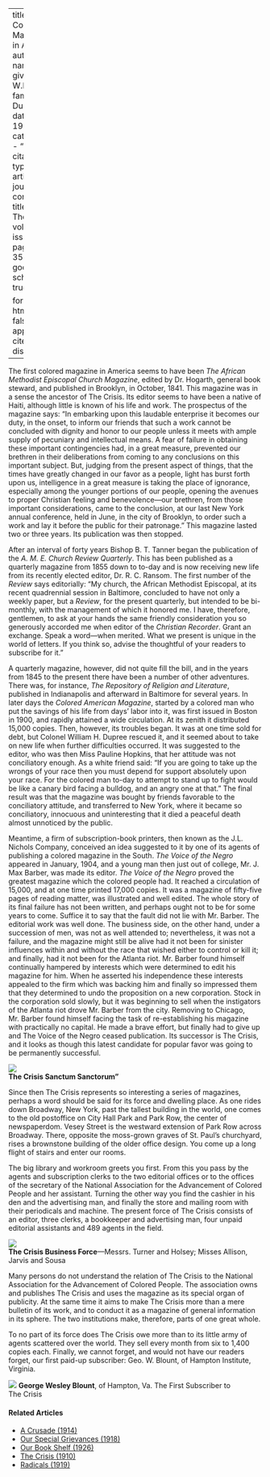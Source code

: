 
---
title: 'The Colored Magazine in America'
author:
  - name:
      given: W.E.B.
      family: Du Bois
date: May 1912
categories: 
  - ""
citation: 
  type: article-journal
  container-title: The Crisis
  volume: 5
  issue: 1
  page: 33-35
google-scholar: true

format:
  html:
    toc: false
    appendix-cite-as: display
---



The first colored magazine in America seems to have been *The African Methodist Episcopal Church Magazine*, edited by Dr. Hogarth, general book steward, and published in Brooklyn, in October, 1841. This magazine was in a sense the ancestor of <span class="crisis-title">The Crisis</span>. Its editor seems to have been a native of Haiti, although little is known of his life and work. The prospectus of the magazine says: "In embarking upon this laudable enterprise it becomes our duty, in the onset, to inform our friends that such a work cannot be concluded with dignity and honor to our people unless it meets with ample supply of pecuniary and intellectual means. A fear of failure in obtaining these important contingencies had, in a great measure, prevented our brethren in their deliberations from coming to any conclusions on this important subject. But, judging from the present aspect of things, that the times have greatly changed in our favor as a people, light has burst forth upon us, intelligence in a great measure is taking the place of ignorance, especially among the younger portions of our people, opening the avenues to proper Christian feeling and benevolence---our brethren, from those important considerations, came to the conclusion, at our last New York annual conference, held in June, in the city of Brooklyn, to order such a work and lay it before the public for their patronage." This magazine lasted two or three years. Its publication was then stopped.

After an interval of forty years Bishop B. T. Tanner began the publication of the *A. M. E. Church Review Quarterly*. This has been published as a quarterly magazine from 1855 down to to-day and is now receiving new life from its recently elected editor, Dr. R. C. Ransom. The first number of the *Review* says editorially: "My church, the African Methodist Episcopal, at its recent quadrennial session in Baltimore, concluded to have not only a weekly paper, but a *Review*, for the present quarterly, but intended to be bi-monthly, with the management of which it honored me. I have, therefore, gentlemen, to ask at your hands the same friendly consideration you so generously accorded me when editor of the *Christian Recorder*. Grant an exchange. Speak a word---when merited. What we present is unique in the world of letters. If you think so, advise the thoughtful of your readers to subscribe for it."

A quarterly magazine, however, did not quite fill the bill, and in the years from 1845 to the present there have been a number of other adventures. There was, for instance, *The Repository of Religion and Literature*, published in Indianapolis and afterward in Baltimore for several years. In later days the *Colored American Magazine*, started by a colored man who put the savings of his life from days' labor into it, was first issued in Boston in 1900, and rapidly attained a wide circulation. At its zenith it distributed 15,000 copies. Then, however, its troubles began. It was at one time sold for debt, but Colonel William H. Dupree rescued it, and it seemed about to take on new life when further difficulties occurred. It was suggested to the editor, who was then Miss Pauline Hopkins, that her attitude was not conciliatory enough. As a white friend said: "If you are going to take up the wrongs of your race then you must depend for support absolutely upon your race. For the colored man to-day to attempt to stand up to fight would be like a canary bird facing a bulldog, and an angry one at that." The final result was that the magazine was bought by friends favorable to the conciliatory attitude, and transferred to New York, where it became so conciliatory, innocuous and uninteresting that it died a peaceful death almost unnoticed by the public.

Meantime, a firm of subscription-book printers, then known as the J.L. Nichols Company, conceived an idea suggested to it by one of its agents of publishing a colored magazine in the South. *The Voice of the Negro* appeared in January, 1904, and a young man then just out of college, Mr. J. Max Barber, was made its editor. *The Voice of the Negro* proved the greatest magazine which the colored people had. It reached a circulation of 15,000, and at one time printed 17,000 copies. It was a magazine of fifty-five pages of reading matter, was illustrated and well edited. The whole story of its final failure has not been written, and perhaps ought not to be for some years to come. Suffice it to say that the fault did not lie with Mr. Barber. The editorial work was well done. The business side, on the other hand, under a succession of men, was not as well attended to; nevertheless, it was not a failure, and the magazine might still be alive had it not been for sinister influences within and without the race that wished either to control or kill it; and finally, had it not been for the Atlanta riot. Mr. Barber found himself continually hampered by interests which were determined to edit his magazine for him. When he asserted his independence these interests appealed to the firm which was backing him and finally so impressed them that they determined to undo the proposition on a new corporation. Stock in the corporation sold slowly, but it was beginning to sell when the instigators of the Atlanta riot drove Mr. Barber from the city. Removing to Chicago, Mr. Barber found himself facing the task of re-establishing his magazine with practically no capital. He made a brave effort, but finally had to give up and The Voice of the Negro ceased publication. Its successor is <span class="crisis-title">The Crisis</span>, and it looks as though this latest candidate for popular favor was going to be permanently successful.

![](/Images/05-01-34-sanctum.png)  
**<span class="crisis-title">The Crisis</span> Sanctum Sanctorum"**

Since then <span class="crisis-title">The Crisis</span> represents so interesting a series of magazines, perhaps a word should be said for its force and dwelling place. As one rides down Broadway, New York, past the tallest building in the world, one comes to the old postoffice on City Hall Park and Park Row, the center of newspaperdom. Vesey Street is the westward extension of Park Row across Broadway. There, opposite the moss-grown graves of St. Paul's churchyard, rises a brownstone building of the older office design. You come up a long flight of stairs and enter our rooms.

The big library and workroom greets you first. From this you pass by the agents and subscription clerks to the two editorial offices or to the offices of the secretary of the National Association for the Advancement of Colored People and her assistant. Turning the other way you find the cashier in his den and the advertising man, and finally the store and mailing room with their periodicals and machine. The present force of <span class="crisis-title">The Crisis</span> consists of an editor, three clerks, a bookkeeper and advertising man, four unpaid editorial assistants and 489 agents in the field.

![](/Images/05-01-35-business.png)  
**<span class="crisis-title">The Crisis</span> Business Force**---Messrs. Turner and Holsey; Misses Allison, Jarvis and Sousa

Many persons do not understand the relation of <span class="crisis-title">The Crisis</span> to the National Association for the Advancement of Colored People. The association owns and publishes <span class="crisis-title">The Crisis</span> and uses the magazine as its special organ of publicity. At the same time it aims to make <span class="crisis-title">The Crisis</span> more than a mere bulletin of its work, and to conduct it as a magazine of general information in its sphere. The two institutions make, therefore, parts of one great whole.

To no part of its force does <span class="crisis-title">The Crisis</span> owe more than to its little army of agents scattered over the world. They sell every month from six to 1,400 copies each. Finally, we cannot forget, and would not have our readers forget, our first paid-up subscriber: Geo. W. Blount, of Hampton Institute, Virginia.

![](/Images/05-01-35-blount.png)
**George Wesley Blount**, of Hampton, Va.
The First Subscriber to <span class="crisis-title">The Crisis</span>

<!-- Similar articles start here -->
<div  class="clear-wrap"></div>

#### Related Articles

* [A Crusade (1914)](/Volumes/07/05/crusades.html)
* [Our Special Grievances (1918)](/Volumes/16/05/our_special_greivances.html)
* [Our Book Shelf (1926)](/Volumes/31/03/book_shelf.html)
* [The Crisis (1910)](/Volumes/01/01/TheCrisis.html)
* [Radicals (1919)](/Volumes/19/02/radicals.html)

<!-- Similar articles end here -->